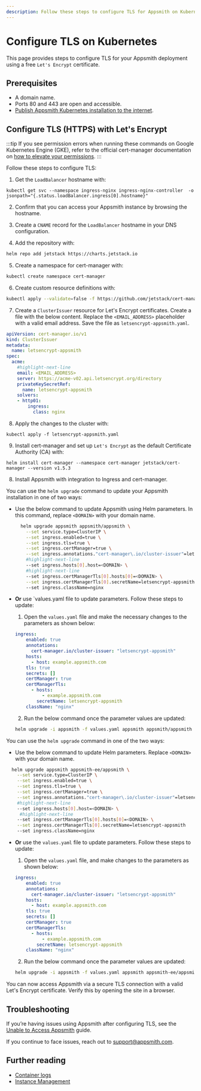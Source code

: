 ```yaml
---
description: Follow these steps to configure TLS for Appsmith on Kubernetes.
---
```


# Configure TLS on Kubernetes

This page provides steps to configure TLS for your Appsmith deployment using a free `Let's Encrypt` certificate.

## Prerequisites
* A domain name.
* Ports 80 and 443 are open and accessible.
* [Publish Appsmith Kubernetes installation to the internet](/getting-started/setup/installation-guides/kubernetes/publish-appsmith-online).

## Configure TLS (HTTPS) with Let's Encrypt
:::tip
If you see permission errors when running these commands on Google Kubernetes Engine (GKE), refer to the official cert-manager documentation on [how to elevate your permissions](https://docs.cert-manager.io/en/latest/getting-started/install/kubernetes.html).
:::

Follow these steps to configure TLS:

1. Get the `LoadBalancer` hostname with:

  ```
  kubectl get svc --namespace ingress-nginx ingress-nginx-controller  -o jsonpath="{.status.loadBalancer.ingress[0].hostname}"
  ```

2. Confirm that you can access your Appsmith instance by browsing the hostname.

3. Create a `CNAME` record for the `LoadBalancer` hostname in your DNS configuration.

4. Add the repository with:

  ```bash
  helm repo add jetstack https://charts.jetstack.io
  ```
5. Create a namespace for cert-manager with:
  ```bash
  kubectl create namespace cert-manager
  ```
6. Create custom resource definitions with:
  ```bash
  kubectl apply --validate=false -f https://github.com/jetstack/cert-manager/releases/download/v1.5.3/cert-manager.crds.yaml
  ```

7. Create a `ClusterIssuer` resource for Let's Encrypt certificates. Create a file with the below content. Replace the `<EMAIL_ADDRESS>` placeholder with a valid email address. Save the file as `letsencrypt-appsmith.yaml`.

  ```yaml
  apiVersion: cert-manager.io/v1
  kind: ClusterIssuer
  metadata:
    name: letsencrypt-appsmith
  spec:
    acme:
      #highlight-next-line
      email: <EMAIL_ADDRESS>
      server: https://acme-v02.api.letsencrypt.org/directory
      privateKeySecretRef:
        name: letsencrypt-appsmith
      solvers:
      - http01:
          ingress:
            class: nginx
  ```

8. Apply the changes to the cluster with:

  ```
  kubectl apply -f letsencrypt-appsmith.yaml
  ```

9. Install cert-manager and set up `Let's Encrypt` as the default Certificate Authority (CA) with:

  ```  
  helm install cert-manager --namespace cert-manager jetstack/cert-manager --version v1.5.3
  ```

8. Install Appsmith with integration to Ingress and cert-manager.

<Tabs groupId="appsmithEditions" queryString="current-edition">
<TabItem label="Community Edition" value="communityEdition">

You can use the `helm upgrade` command to update your Appsmith installation in one of two ways:

  * Use the below command to update Appsmith using Helm parameters. In this command, replace `<DOMAIN>` with your domain name.

      ```bash
        helm upgrade appsmith appsmith/appsmith \
          --set service.type=ClusterIP \
          --set ingress.enabled=true \
          --set ingress.tls=true \
          --set ingress.certManager=true \
          --set ingress.annotations."cert-manager\.io/cluster-issuer"=letsencrypt-appsmith \
          #highlight-next-line
          --set ingress.hosts[0].host=<DOMAIN> \
          #highlight-next-line
          --set ingress.certManagerTls[0].hosts[0]=<DOMAIN> \
          --set ingress.certManagerTls[0].secretName=letsencrypt-appsmith
          --set ingress.className=nginx
      ```     
  * **Or** use `values.yaml file to update parameters. Follow these steps to update:

    1. Open the `values.yaml` file and make the necessary changes to the parameters as shown below:

      ```yaml
      ingress:
          enabled: true
          annotations:
            cert-manager.io/cluster-issuer: "letsencrypt-appsmith"
          hosts:
            - host: example.appsmith.com
          tls: true
          secrets: []
          certManager: true
          certManagerTls:
            - hosts:
                - example.appsmith.com
              secretName: letsencrypt-appsmith
          className: "nginx"
      ```
      2. Run the below command once the parameter values are updated:

      ```bash
      helm upgrade -i appsmith -f values.yaml appsmith appsmith/appsmith
      ```

</TabItem>
  <TabItem label="Business Edition" value="businessEdition"> 

 You can use the `helm upgrade` command in one of the two ways:

  * Use the below command to update Helm parameters. Replace `<DOMAIN>` with your domain name.

```bash
  helm upgrade appsmith appsmith-ee/appsmith \
    --set service.type=ClusterIP \
    --set ingress.enabled=true \
    --set ingress.tls=true \
    --set ingress.certManager=true \
    --set ingress.annotations."cert-manager\.io/cluster-issuer"=letsencrypt-appsmith \
    #highlight-next-line
    --set ingress.hosts[0].host=<DOMAIN> \
     #highlight-next-line
    --set ingress.certManagerTls[0].hosts[0]=<DOMAIN> \
    --set ingress.certManagerTls[0].secretName=letsencrypt-appsmith
    --set ingress.className=nginx
```     

  * **Or** use the `values.yaml` file to update parameters. Follow these steps to update:

    1. Open the `values.yaml` file, and make changes to the parameters as shown below:   

    ```yaml
    ingress:
        enabled: true
        annotations:
          cert-manager.io/cluster-issuer: "letsencrypt-appsmith"
        hosts:
          - host: example.appsmith.com
        tls: true
        secrets: []
        certManager: true
        certManagerTls:
          - hosts:
              - example.appsmith.com
            secretName: letsencrypt-appsmith
        className: "nginx"

    ```

    2. Run the below command once the parameter values are updated:

    ```bash
    helm upgrade -i appsmith -f values.yaml appsmith appsmith-ee/appsmith
    ```

</TabItem>
</Tabs> 

You can now access Appsmith via a secure TLS connection with a valid Let's Encrypt certificate. Verify this by opening the site in a browser.

## Troubleshooting

If you’re having issues using Appsmith after configuring TLS, see the [Unable to Access Appsmith](/help-and-support/troubleshooting-guide/deployment-errors#unable-to-access-appsmith) guide. 

If you continue to face issues, reach out to [support@appsmith.com](mailto:support@appsmith.com).

## Further reading
- [Container logs](/learning-and-resources/how-to-guides/how-to-get-container-logs)
- [Instance Management](/getting-started/setup/instance-management) 
